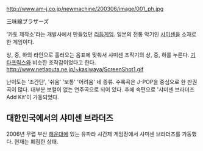 http://www.am-j.co.jp/newmachine/200306/image/001_ph.jpg

三味線ブラザーズ

'카토 제작소'라는 개발사에서 만들었던 [[리듬게임]]. 일본의 전통 악기인 [[샤미센]]을 소재로 한 게임이다.

상, 중, 하의 라인으로 흘러오는 음표에 맞춰서 샤미센 조작기의 상, 중, 하를 누른다. [[기타프릭스]]와 비슷한 조작감이었다고 한다.
http://www.netlaputa.ne.jp/~kasiwaya/ScreenShot1.gif

난이도는 '초간단', '쉬움' '보통' '어려움' 네 종류. 수록곡은 J-POP을 중심으로 한 판권곡이 많다. 대부분 보컬이 없는 연주곡으로 되어 있다. 후에 속편으로 '샤미센 브라더즈 Add Kit'이 가동되었다.

== 대한민국에서의 샤미센 브라더즈 ==
2006년 무렵 부산 [[해운대]]에 있는 유파라 시간제 게임장에서 샤미센 브라더즈를 가동했다. 현재는 폐점한 상태.
